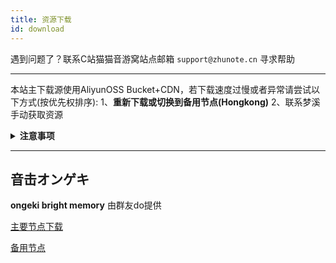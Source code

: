 ```yaml
---
title: 资源下载
id: download
---
```


遇到问题了？联系C站猫猫音游窝站点邮箱 `support@zhunote.cn` 寻求帮助

-----

本站主下载源使用AliyunOSS Bucket+CDN，若下载速度过慢或者异常请尝试以下方式(按优先权排序):
1、**重新下载或切换到备用节点(Hongkong)**
2、联系梦溪手动获取资源

<details>
<summary><b>注意事项</b></summary>


:::danger 警告

**请勿将本站点外传！下载链接也不可以！！！**

**请勿将本站点外传！下载链接也不可以！！！**

**请勿将本站点外传！下载链接也不可以！！！**

重要的事情说三遍！！！

:::


:::tip 手台设备相关

如无特殊说明，手台可以**玩家自带**或者使用**音游窝现有机台**

在音游窝您的电脑可以连接电视（如无特殊说明）

:::

</details>

-----

## 音击オンゲキ

**ongeki bright memory** 由群友do提供

<p><a href="https://static.nextsay.cn/games/ongeki%20bright%20memory.zip" class="buttonDownload">主要节点下载</a></p>

[备用节点](https://xkycloud.cn/s/r5sw?password=114514)
